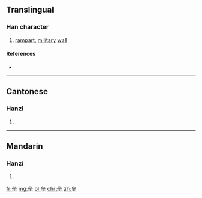 {{also|壘}}
==Translingual==

===Han character===
{{Han char|rn=32|rad=土|as=06|sn=9|four=|canj=戈戈戈土 (IIIG)|ids=⿱[[厽]][[土]]}}

# [[rampart]], [[military]] [[wall]]

====References====
* {{Han ref|kx=0227.390|dkj=05039|dj=0463.240|hdz=10442.130|uh=5792|ud=22418}}

----

==Cantonese==

===Hanzi===
{{yue-hanzi|jyut=|y=leui5|tra=壘}}

# {{defn|lang=yue|sort=土06}}

----

==Mandarin==

===Hanzi===
{{cmn-hanzi|tra=壘|pin=[[lěi]] ([[lei3]])|wg=lei<sup>3</sup>}}

# {{defn|lang=cmn|sort=土06}}

[[fr:垒]]
[[mg:垒]]
[[pl:垒]]
[[chr:垒]]
[[zh:垒]]